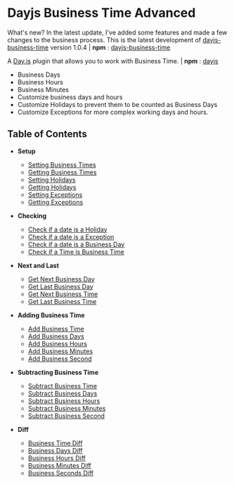 # Dayjs Business Time Advanced

What's new? In the latest update, I've added some features and made a few changes to the business process. This is the latest development of [dayjs-business-time](https://github.com/rankmyapp/dayjs-business-time) version 1.0.4 | **npm** : [dayjs-business-time](https://www.npmjs.com/package/dayjs-business-time)

A [Day.js](https://github.com/iamkun/dayjs) plugin that allows you to work with Business Time. | **npm** : [dayjs](https://www.npmjs.com/package/dayjs)

* Business Days
* Business Hours
* Business Minutes
* Customize business days and hours
* Customize Holidays to prevent them to be counted as Business Days
* Customize Exceptions for more complex working days and hours.

## Table of Contents

* **Setup**
  * [Setting Business Times](setup/business-time#setting-business-times)
  * [Getting Business Times](setup/business-time#getting-business-times)
  * [Setting Holidays](setup/holiday#setting-holidays)
  * [Getting Holidays](setup/holiday#getting-holidays)
  * [Setting Exceptions](setup/exception#setting-exceptions)
  * [Getting Exceptions](setup/exception#getting-exceptions)  

* **Checking**
  * [Check if a date is a Holiday](checking#check-if-a-date-is-a-holiday)
  * [Check if a date is a Exception](checking#check-if-a-date-is-a-exception-date)
  * [Check if a date is a Business Day](checking#check-if-a-date-is-a-business-day)
  * [Check if a Time is Business Time](checking#check-if-a-time-is-business-time)  
  
* **Next and Last**
  * [Get Next Business Day](next-n-last#get-next-business-day)
  * [Get Last Business Day](next-n-last#get-last-business-day)
  * [Get Next Business Time](next-n-last#get-next-business-time)
  * [Get Last Business Time](next-n-last#get-last-business-time)  
  
* **Adding Business Time**
  * [Add Business Time](add-business-time#add-business-time)
  * [Add Business Days](add-business-time#add-business-days)
  * [Add Business Hours](add-business-time#add-business-hours)
  * [Add Business Minutes](add-business-time#add-business-minutes)  
  * [Add Business Second](add-business-time#add-business-second)  

* **Subtracting Business Time**
  * [Subtract Business Time](sub-business-time#subtract-business-time)
  * [Subtract Business Days](sub-business-time#subtract-business-days)
  * [Subtract Business Hours](sub-business-time#subtract-business-hours)
  * [Subtract Business Minutes](sub-business-time#subtract-business-minutes)
  * [Subtract Business Second](sub-business-time#subtract-business-second)
    

* **Diff**
  * [Business Time Diff](diff-in-business-time#business-time-diff)
  * [Business Days Diff](diff-in-business-time#business-days-diff)
  * [Business Hours Diff](diff-in-business-time#business-hours-diff)
  * [Business Minutes Diff](diff-in-business-time#business-minutes-diff)
  * [Business Seconds Diff](diff-in-business-time#business-seconds-diff)